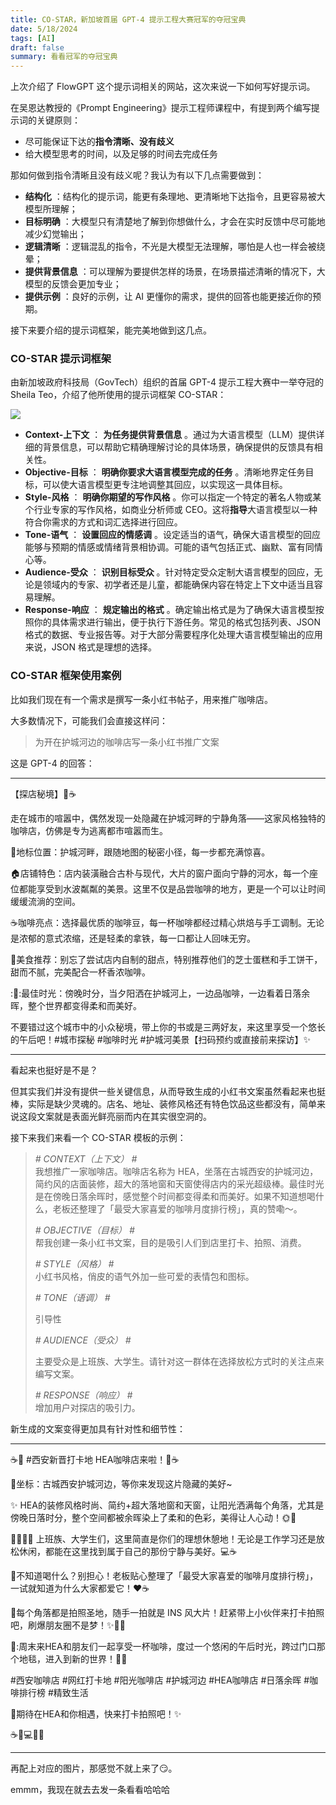 ```yaml
---
title: CO-STAR，新加坡首届 GPT-4 提示工程大赛冠军的夺冠宝典
date: 5/18/2024
tags: [AI]
draft: false
summary: 看看冠军的夺冠宝典
---
```


上次介绍了 FlowGPT 这个提示词相关的网站，这次来说一下如何写好提示词。

在吴恩达教授的《Prompt Engineering》提示工程师课程中，有提到两个编写提示词的关键原则：

*   尽可能保证下达的**指令清晰、没有歧义**
*   给大模型思考的时间，以及足够的时间去完成任务

那如何做到指令清晰且没有歧义呢？我认为有以下几点需要做到：

*   **结构化** ：结构化的提示词，能更有条理地、更清晰地下达指令，且更容易被大模型所理解；
*   **目标明确** ：大模型只有清楚地了解到你想做什么，才会在实时反馈中尽可能地减少幻觉输出；
*   **逻辑清晰** ：逻辑混乱的指令，不光是大模型无法理解，哪怕是人也一样会被绕晕；
*   **提供背景信息** ：可以理解为要提供怎样的场景，在场景描述清晰的情况下，大模型的反馈会更加专业；
*   **提供示例** ：良好的示例，让 AI 更懂你的需求，提供的回答也能更接近你的预期。

接下来要介绍的提示词框架，能完美地做到这几点。

### CO-STAR 提示词框架

由新加坡政府科技局（GovTech）组织的首届 GPT-4 提示工程大赛中一举夺冠的 Sheila Teo，介绍了他所使用的提示词框架 CO-STAR：

![](https://note.ihsxu.com/api/imgs/1715785913122.webp)

*   **Context-上下文** ： **为任务提供背景信息** 。通过为大语言模型（LLM）提供详细的背景信息，可以帮助它精确理解讨论的具体场景，确保提供的反馈具有相关性。
*   **Objective-目标** ： **明确你要求大语言模型完成的任务** 。清晰地界定任务目标，可以使大语言模型更专注地调整其回应，以实现这一具体目标。
*   **Style-风格** ： **明确你期望的写作风格** 。你可以指定一个特定的著名人物或某个行业专家的写作风格，如商业分析师或 CEO。这将**指导**大语言模型以一种符合你需求的方式和词汇选择进行回应。
*   **Tone-语气** ： **设置回应的情感调** 。设定适当的语气，确保大语言模型的回应能够与预期的情感或情绪背景相协调。可能的语气包括正式、幽默、富有同情心等。
*   **Audience-受众** ： **识别目标受众** 。针对特定受众定制大语言模型的回应，无论是领域内的专家、初学者还是儿童，都能确保内容在特定上下文中适当且容易理解。
*   **Response-响应** ： **规定输出的格式** 。确定输出格式是为了确保大语言模型按照你的具体需求进行输出，便于执行下游任务。常见的格式包括列表、JSON 格式的数据、专业报告等。对于大部分需要程序化处理大语言模型输出的应用来说，JSON 格式是理想的选择。

### CO-STAR 框架使用案例

比如我们现在有一个需求是撰写一条小红书帖子，用来推广咖啡店。

大多数情况下，可能我们会直接这样问：

> 为开在护城河边的咖啡店写一条小红书推广文案

这是 GPT-4 的回答：

***

【探店秘境】🌿☕️

走在城市的喧嚣中，偶然发现一处隐藏在护城河畔的宁静角落——这家风格独特的咖啡店，仿佛是专为逃离都市喧嚣而生。

📍地标位置：护城河畔，跟随地图的秘密小径，每一步都充满惊喜。

🏠店铺特色：店内装潢融合古朴与现代，大片的窗户面向宁静的河水，每一个座位都能享受到水波粼粼的美景。这里不仅是品尝咖啡的地方，更是一个可以让时间缓缓流淌的空间。

☕️咖啡亮点：选择最优质的咖啡豆，每一杯咖啡都经过精心烘焙与手工调制。无论是浓郁的意式浓缩，还是轻柔的拿铁，每一口都让人回味无穷。

🍰美食推荐：别忘了尝试店内自制的甜点，特别推荐他们的芝士蛋糕和手工饼干，甜而不腻，完美配合一杯香浓咖啡。

:📅:最佳时光：傍晚时分，当夕阳洒在护城河上，一边品咖啡，一边看着日落余晖，整个世界都变得柔和而美好。

不要错过这个城市中的小众秘境，带上你的书或是三两好友，来这里享受一个悠长的午后吧！#城市探秘 #咖啡时光 #护城河美景【扫码预约或直接前来探访】✨

***

看起来也挺好是不是？

但其实我们并没有提供一些关键信息，从而导致生成的小红书文案虽然看起来也挺棒，实际是缺少灵魂的。店名、地址、装修风格还有特色饮品这些都没有，简单来说这段文案就是表面光鲜亮丽而内在其实很空洞的。

接下来我们来看一个 CO-STAR 模板的示例：

> *# CONTEXT（上下文） #*\
> 我想推广一家咖啡店。咖啡店名称为 HEA，坐落在古城西安的护城河边，简约风的店面装修，超大的落地窗和天窗使得店内的采光超级棒。最佳时光是在傍晚日落余晖时，感觉整个时间都变得柔和而美好。如果不知道想喝什么，老板还整理了「最受大家喜爱的咖啡月度排行榜」，真的赞嘞～。
>
> *# OBJECTIVE（目标） #*\
> 帮我创建一条小红书文案，目的是吸引人们到店里打卡、拍照、消费。
>
> *# STYLE（风格） #*\
> 小红书风格，俏皮的语气外加一些可爱的表情包和图标。
>
> *# TONE（语调） #*
>
> 引导性
>
> *# AUDIENCE（受众） #*
>
> 主要受众是上班族、大学生。请针对这一群体在选择放松方式时的关注点来编写文案。
>
> *# RESPONSE（响应） #*\
> 增加用户对探店的吸引力。

新生成的文案变得更加具有针对性和细节性：

***

☕️🌅 #西安新晋打卡地 HEA咖啡店来啦！🌅☕️

📍坐标：古城西安护城河边，等你来发现这片隐藏的美好\~

✨ HEA的装修风格时尚、简约+超大落地窗和天窗，让阳光洒满每个角落，尤其是傍晚日落时分，整个空间都被余晖染上了柔和的色彩，美得让人心动！🌞📸

👩‍💻👨‍🎓 上班族、大学生们，这里简直是你们的理想休憩地！无论是工作学习还是放松休闲，都能在这里找到属于自己的那份宁静与美好。💻☕️

🍹不知道喝什么？别担心！老板贴心整理了「最受大家喜爱的咖啡月度排行榜」，一试就知道为什么大家都爱它！❤️☕

📸每个角落都是拍照圣地，随手一拍就是 INS 风大片！赶紧带上小伙伴来打卡拍照吧，刷爆朋友圈不是梦！✨👯‍♀️

🎉:周末来HEA和朋友们一起享受一杯咖啡，度过一个悠闲的午后时光，跨过门口那个地毯，进入到新的世界！🍰👭

\#西安咖啡店 #网红打卡地 #阳光咖啡店 #护城河边 #HEA咖啡店 #日落余晖 #咖啡排行榜 #精致生活

🫶期待在HEA和你相遇，快来打卡拍照吧！✨

☕️🌿💻🍰📸

***

再配上对应的图片，那感觉不就上来了😏。

emmm，我现在就去去发一条看看哈哈哈

